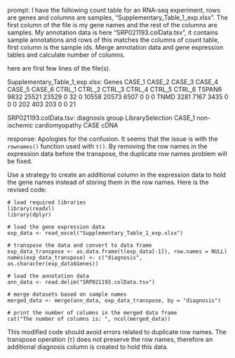 prompt:
I have the following count table for an RNA-seq experiment, rows are genes and columns are samples, "Supplementary_Table_1_exp.xlsx". The first column of the file is my gene names and the rest of the columns are samples. My annotation data is here  "SRP021193.colData.tsv", it contains sample annotations and rows of this matches the columns of count table, first column is the sample ids. Merge annotation data and gene expression tables and calculate number of columns.

here are first few lines of the file(s).

Supplementary_Table_1_exp.xlsx:
Genes	CASE_1	CASE_2	CASE_3	CASE_4	CASE_5	CASE_6	CTRL_1	CTRL_2	CTRL_3	CTRL_4	CTRL_5	CTRL_6
TSPAN6	9832	25521	23529	0	32	0	10558	20573	6507	0	0	 0
TNMD	3281	 7167	 3435	0	 0	0	  202	  403	 203	0	0	21


SRP021193.colData.tsv:
diagnosis	group	LibrarySelection
CASE_1	non-ischemic cardiomyopathy	CASE	cDNA


response:
Apologies for the confusion. It seems that the issue is with the `rownames()` function used with `t()`. By removing the row names in the expression data before the transpose, the duplicate row names problem will be fixed.

Use a strategy to create an additional column in the expression data to hold the gene names instead of storing them in the row names. Here is the revised code:

```
# load required libraries
library(readxl)
library(dplyr)

# load the gene expression data
exp_data <- read_excel("Supplementary_Table_1_exp.xlsx")

# transpose the data and convert to data frame
exp_data_transpose <- as.data.frame(t(exp_data[-1]), row.names = NULL)
names(exp_data_transpose) <- c("diagnosis", as.character(exp_data$Genes))

# load the annotation data
ann_data <- read.delim("SRP021193.colData.tsv")

# merge datasets based on sample names
merged_data <- merge(ann_data, exp_data_transpose, by = "diagnosis")

# print the number of columns in the merged data frame
cat("The number of columns is: ", ncol(merged_data))
```

This modified code should avoid errors related to duplicate row names. The transpose operation (`t`) does not preserve the row names, therefore an additional diagnosis column is created to hold this data.
